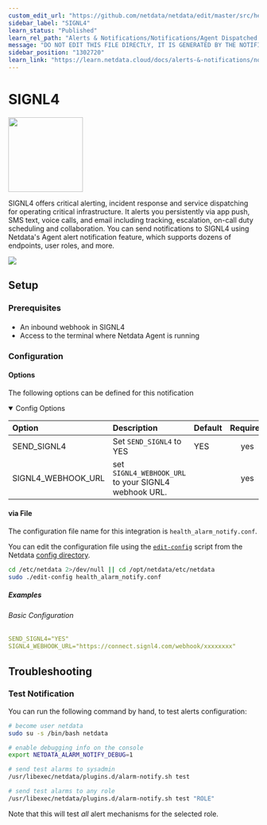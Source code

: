 ```yaml
---
custom_edit_url: "https://github.com/netdata/netdata/edit/master/src/health/notifications/signl4/metadata.yaml"
sidebar_label: "SIGNL4"
learn_status: "Published"
learn_rel_path: "Alerts & Notifications/Notifications/Agent Dispatched Notifications"
message: "DO NOT EDIT THIS FILE DIRECTLY, IT IS GENERATED BY THE NOTIFICATION'S metadata.yaml FILE"
sidebar_position: "1302720"
learn_link: "https://learn.netdata.cloud/docs/alerts-&-notifications/notifications/agent-dispatched-notifications/signl4"
---
```



# SIGNL4


<img src="https://netdata.cloud/img/signl4.svg" width="150"/>


SIGNL4 offers critical alerting, incident response and service dispatching for operating critical infrastructure. It alerts you persistently via app push, SMS text, voice calls, and email including tracking, escalation, on-call duty scheduling and collaboration.
You can send notifications to SIGNL4 using Netdata's Agent alert notification feature, which supports dozens of endpoints, user roles, and more.


<img src="https://img.shields.io/badge/maintained%20by-Netdata-%2300ab44" />

## Setup


### Prerequisites

#### 

- An inbound webhook in SIGNL4
- Access to the terminal where Netdata Agent is running



### Configuration

#### Options

The following options can be defined for this notification

<details open>
<summary>Config Options</summary>



| Option | Description | Default | Required |
|:-----|:------------|:--------|:---------:|
| SEND_SIGNL4 | Set `SEND_SIGNL4` to YES | YES | yes |
| SIGNL4_WEBHOOK_URL | set `SIGNL4_WEBHOOK_URL` to your SIGNL4 webhook URL. |  | yes |


</details>



#### via File

The configuration file name for this integration is `health_alarm_notify.conf`.


You can edit the configuration file using the [`edit-config`](/docs/netdata-agent/configuration#edit-a-configuration-file-using-edit-config) script from the
Netdata [config directory](/docs/netdata-agent/configuration#the-netdata-config-directory).

```bash
cd /etc/netdata 2>/dev/null || cd /opt/netdata/etc/netdata
sudo ./edit-config health_alarm_notify.conf
```

##### Examples

###### Basic Configuration



```yaml
SEND_SIGNL4="YES"
SIGNL4_WEBHOOK_URL="https://connect.signl4.com/webhook/xxxxxxxx"

```


## Troubleshooting

### Test Notification

You can run the following command by hand, to test alerts configuration:

```bash
# become user netdata
sudo su -s /bin/bash netdata

# enable debugging info on the console
export NETDATA_ALARM_NOTIFY_DEBUG=1

# send test alarms to sysadmin
/usr/libexec/netdata/plugins.d/alarm-notify.sh test

# send test alarms to any role
/usr/libexec/netdata/plugins.d/alarm-notify.sh test "ROLE"
```

Note that this will test _all_ alert mechanisms for the selected role.


